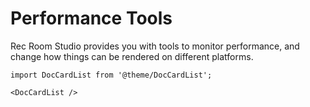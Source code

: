 # Performance Tools

Rec Room Studio provides you with tools to monitor performance, and change how things can be rendered on different platforms. 

```mdx-code-block
import DocCardList from '@theme/DocCardList';

<DocCardList />
```